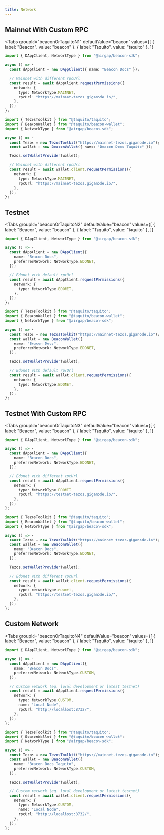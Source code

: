 ```yaml
---
title: Network
---
```


## Mainnet With Custom RPC

<Tabs
  groupId="beaconOrTaquitoN1"
  defaultValue="beacon"
  values={[
    { label: "Beacon", value: "beacon" },
    { label: "Taquito", value: "taquito" },
  ]}
>
  <TabItem value="beacon">

```ts
import { DAppClient, NetworkType } from "@airgap/beacon-sdk";

async () => {
  const dAppClient = new DAppClient({ name: "Beacon Docs" });

  // Mainnet with different rpcUrl
  const result = await dAppClient.requestPermissions({
    network: {
      type: NetworkType.MAINNET,
      rpcUrl: "https://mainnet-tezos.giganode.io/",
    },
  });
};
```

</TabItem>

<TabItem value="taquito">

```ts
import { TezosToolkit } from "@taquito/taquito";
import { BeaconWallet } from "@taquito/beacon-wallet";
import { NetworkType } from "@airgap/beacon-sdk";

async () => {
  const Tezos = new TezosToolkit("https://mainnet-tezos.giganode.io");
  const wallet = new BeaconWallet({ name: "Beacon Docs Taquito" });

  Tezos.setWalletProvider(wallet);

  // Mainnet with different rpcUrl
  const result = await wallet.client.requestPermissions({
    network: {
      type: NetworkType.MAINNET,
      rpcUrl: "https://mainnet-tezos.giganode.io/",
    },
  });
};
```

</TabItem>
</Tabs>

## Testnet

<Tabs
  groupId="beaconOrTaquitoN2"
  defaultValue="beacon"
  values={[
    { label: "Beacon", value: "beacon" },
    { label: "Taquito", value: "taquito" },
  ]}
>
  <TabItem value="beacon">

```ts
import { DAppClient, NetworkType } from "@airgap/beacon-sdk";

async () => {
  const dAppClient = new DAppClient({
    name: "Beacon Docs",
    preferredNetwork: NetworkType.EDONET,
  });

  // Edonet with default rpcUrl
  const result = await dAppClient.requestPermissions({
    network: {
      type: NetworkType.EDONET,
    },
  });
};
```

</TabItem>

<TabItem value="taquito">

```ts
import { TezosToolkit } from "@taquito/taquito";
import { BeaconWallet } from "@taquito/beacon-wallet";
import { NetworkType } from "@airgap/beacon-sdk";

async () => {
  const Tezos = new TezosToolkit("https://mainnet-tezos.giganode.io");
  const wallet = new BeaconWallet({
    name: "Beacon Docs",
    preferredNetwork: NetworkType.EDONET,
  });

  Tezos.setWalletProvider(wallet);

  // Edonet with default rpcUrl
  const result = await wallet.client.requestPermissions({
    network: {
      type: NetworkType.EDONET,
    },
  });
};
```

</TabItem>
</Tabs>

## Testnet With Custom RPC

<Tabs
  groupId="beaconOrTaquitoN3"
  defaultValue="beacon"
  values={[
    { label: "Beacon", value: "beacon" },
    { label: "Taquito", value: "taquito" },
  ]}
>
  <TabItem value="beacon">

```ts
import { DAppClient, NetworkType } from "@airgap/beacon-sdk";

async () => {
  const dAppClient = new DAppClient({
    name: "Beacon Docs",
    preferredNetwork: NetworkType.EDONET,
  });

  // Edonet with different rpcUrl
  const result = await dAppClient.requestPermissions({
    network: {
      type: NetworkType.EDONET,
      rpcUrl: "https://testnet-tezos.giganode.io/",
    },
  });
};
```

</TabItem>

<TabItem value="taquito">

```ts
import { TezosToolkit } from "@taquito/taquito";
import { BeaconWallet } from "@taquito/beacon-wallet";
import { NetworkType } from "@airgap/beacon-sdk";

async () => {
  const Tezos = new TezosToolkit("https://mainnet-tezos.giganode.io");
  const wallet = new BeaconWallet({
    name: "Beacon Docs",
    preferredNetwork: NetworkType.EDONET,
  });

  Tezos.setWalletProvider(wallet);

  // Edonet with different rpcUrl
  const result = await wallet.client.requestPermissions({
    network: {
      type: NetworkType.EDONET,
      rpcUrl: "https://testnet-tezos.giganode.io/",
    },
  });
};
```

</TabItem>
</Tabs>

## Custom Network

<Tabs
  groupId="beaconOrTaquitoN4"
  defaultValue="beacon"
  values={[
    { label: "Beacon", value: "beacon" },
    { label: "Taquito", value: "taquito" },
  ]}
>
  <TabItem value="beacon">

```ts
import { DAppClient, NetworkType } from "@airgap/beacon-sdk";

async () => {
  const dAppClient = new DAppClient({
    name: "Beacon Docs",
    preferredNetwork: NetworkType.CUSTOM,
  });

  // Custom network (eg. local development or latest testnet)
  const result = await dAppClient.requestPermissions({
    network: {
      type: NetworkType.CUSTOM,
      name: "Local Node",
      rpcUrl: "http://localhost:8732/",
    },
  });
};
```

</TabItem>

<TabItem value="taquito">

```ts
import { TezosToolkit } from "@taquito/taquito";
import { BeaconWallet } from "@taquito/beacon-wallet";
import { NetworkType } from "@airgap/beacon-sdk";

async () => {
  const Tezos = new TezosToolkit("https://mainnet-tezos.giganode.io");
  const wallet = new BeaconWallet({
    name: "Beacon Docs Taquito",
    preferredNetwork: NetworkType.CUSTOM,
  });

  Tezos.setWalletProvider(wallet);

  // Custom network (eg. local development or latest testnet)
  const result = await wallet.client.requestPermissions({
    network: {
      type: NetworkType.CUSTOM,
      name: "Local Node",
      rpcUrl: "http://localhost:8732/",
    },
  });
};
```

</TabItem>
</Tabs>
